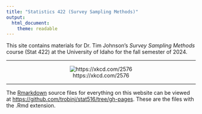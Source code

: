 ---
title: "Statistics 422 (Survey Sampling Methods)"
output: 
  html_document: 
    theme: readable
---

This site contains materials for Dr. Tim Johnson's *Survey Sampling Methods* course (Stat 422) at the University of Idaho for the fall semester of 2024.

***

<center>

![https://xkcd.com/2576](https://imgs.xkcd.com/comics/control_group.png)
</center>

***

The [Rmarkdown](https://rmarkdown.rstudio.com/) source files for everything on this website can be viewed at [https://github.com/trobinj/stat516/tree/gh-pages](https://github.com/trobinj/stat422/tree/gh-pages). These are the files with the .Rmd extension.

